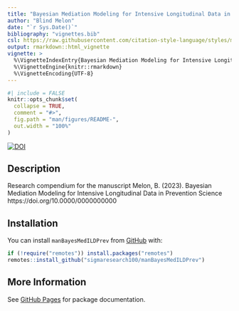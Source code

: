 ```yaml
---
title: "Bayesian Mediation Modeling for Intensive Longitudinal Data in Prevention Science"
author: "Blind Melon"
date: "`r Sys.Date()`"
bibliography: "vignettes.bib"
csl: https://raw.githubusercontent.com/citation-style-language/styles/master/apa.csl
output: rmarkdown::html_vignette
vignette: >
  %\VignetteIndexEntry{Bayesian Mediation Modeling for Intensive Longitudinal Data in Prevention Science}
  %\VignetteEngine{knitr::rmarkdown}
  %\VignetteEncoding{UTF-8}
---
```


<!-- README.md is generated from README.Rmd. Please edit that file -->

```r
#| include = FALSE
knitr::opts_chunk$set(
  collapse = TRUE,
  comment = "#>",
  fig.path = "man/figures/README-",
  out.width = "100%"
)
```

<!-- badges: start -->
[![DOI](https://zenodo.org/badge/DOI/10.0000/0000000000.svg)](https://doi.org/10.0000/0000000000)
<!-- badges: end -->

## Description

Research compendium for the manuscript
Melon, B. (2023).
Bayesian Mediation Modeling for Intensive Longitudinal Data in Prevention Science
https://doi.org/10.0000/0000000000

## Installation

You can install `manBayesMedILDPrev` from
[GitHub](https://github.com/sigmaresearch100/manBayesMedILDPrev) with:

```r
if (!require("remotes")) install.packages("remotes")
remotes::install_github("sigmaresearch100/manBayesMedILDPrev")
```

## More Information

See
[GitHub Pages](https://sigmaresearch100.github.io/manBayesMedILDPrev/index.html)
for package documentation.
